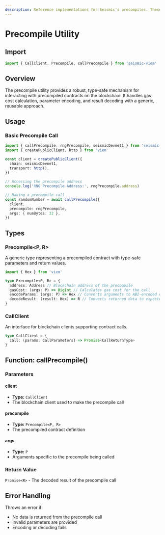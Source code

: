 ```yaml
---
description: Reference implementations for Seismic's precompiles. These are meant for use directly in your contracts; these are here to show how you would call these directly
---
```


# Precompile Utility

## Import

```ts
import { CallClient, Precompile, callPrecompile } from 'seismic-viem'
```

## Overview

The precompile utility provides a robust, type-safe mechanism for interacting with precompiled contracts on the blockchain. It handles gas cost calculation, parameter encoding, and result decoding with a generic, reusable approach.

## Usage

### Basic Precompile Call

```ts
import { callPrecompile, rngPrecompile, seismicDevnet1 } from 'seismic-viem'
import { createPublicClient, http } from 'viem'

const client = createPublicClient({
  chain: seismicDevnet1,
  transport: http(),
})

// Accessing the precompile address
console.log('RNG Precompile Address:', rngPrecompile.address)

// Making a precompile call
const randomNumber = await callPrecompile({
  client,
  precompile: rngPrecompile,
  args: { numBytes: 32 },
})
```

## Types

### Precompile\<P, R\>

A generic type representing a precompiled contract with type-safe parameters and return values.

```ts
import { Hex } from 'viem'

type Precompile<P, R> = {
  address: Address // Blockchain address of the precompile
  gasCost: (args: P) => BigInt // Calculates gas cost for the call
  encodeParams: (args: P) => Hex // Converts arguments to ABI-encoded data
  decodeResult: (result: Hex) => R // Converts returned data to expected type
}
```

### CallClient

An interface for blockchain clients supporting contract calls.

```ts
type CallClient = {
  call: (params: CallParameters) => Promise<CallReturnType>
}
```

## Function: callPrecompile()

### Parameters

#### client

- **Type:** `CallClient`
- The blockchain client used to make the precompile call

#### precompile

- **Type:** `Precompile<P, R>`
- The precompiled contract definition

#### args

- **Type:** `P`
- Arguments specific to the precompile being called

### Return Value

`Promise<R>` - The decoded result of the precompile call

## Error Handling

Throws an error if:

- No data is returned from the precompile call
- Invalid parameters are provided
- Encoding or decoding fails
